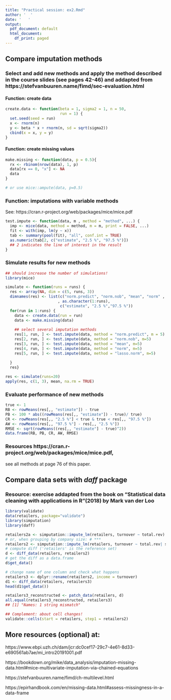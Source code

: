 ---
title: "Practical session: ex2.Rmd"
author: '  '
date: '   '
output:
  pdf_document: default
  html_document:
    df_print: paged
---

## Compare imputation methods


### Select and add new methods and apply the method described in the course slides (see pages 42-46) and addapted from https://stefvanbuuren.name/fimd/sec-evaluation.html 


#### Function: create data 

```{r, , echo = TRUE, eval=TRUE}

create.data <- function(beta = 1, sigma2 = 1, n = 50,
                        run = 1) {
  set.seed(seed = run)
  x <- rnorm(n)
  y <- beta * x + rnorm(n, sd = sqrt(sigma2))
  cbind(x = x, y = y)
}
```


#### Function: create missing values

```{r, , echo = TRUE, eval=TRUE}

make.missing <- function(data, p = 0.5){
  rx <- rbinom(nrow(data), 1, p)
  data[rx == 0, "x"] <- NA
  data
}

# or use mice::ampute(data, p=0.5)

```



### Function: imputations with variable methods

See: https://cran.r-project.org/web/packages/mice/mice.pdf 

```{r, , echo = TRUE, eval=TRUE}

test.impute <- function(data, m , method = "method", ...) {
  imp <- mice(data, method = method, m = m, print = FALSE, ...)
  fit <- with(imp, lm(y ~ x))
  tab <- summary(pool(fit), "all", conf.int = TRUE)
  as.numeric(tab[2, c("estimate", "2.5 %", "97.5 %")])  
  ## 2 indicates the line of interest in the result
}

```


### Simulate results for new methods

```{r, , echo = TRUE, eval=TRUE, warning=FALSE}

## should increase the number of simulations!
library(mice)

simulate <- function(runs = runs) {
  res <- array(NA, dim = c(5, runs, 3))
  dimnames(res) <- list(c("norm.predict", "norm.nob", "mean", "norm" , "lasso.norm")
                       , as.character(1:runs),
                        c("estimate", "2.5 %","97.5 %"))
  for(run in 1:runs) {
    data <- create.data(run = run)
    data <- make.missing(data)
    
    ## select several imputation methods  
    res[1, run, ] <- test.impute(data, method = "norm.predict", m = 5)
    res[2, run, ] <- test.impute(data, method = "norm.nob", m=5)
    res[3, run, ] <- test.impute(data, method = "mean", m=5)
    res[4, run, ] <- test.impute(data, method = "norm", m=5)
    res[5, run, ] <- test.impute(data, method = "lasso.norm", m=5)
    
  }
  res}

res <- simulate(runs=20)
apply(res, c(1, 3), mean, na.rm = TRUE)

```




### Evaluate performance of new methods

```{r, , echo = TRUE, eval=TRUE}

true <- 1
RB <- rowMeans(res[,, "estimate"]) - true
PB <- 100 * abs((rowMeans(res[,, "estimate"]) - true)/ true)
CR <- rowMeans(res[,, "2.5 %"] < true & true < res[,, "97.5 %"])
AW <- rowMeans(res[,, "97.5 %"] - res[,, "2.5 %"])
RMSE <- sqrt(rowMeans((res[,, "estimate"] - true)^2))
data.frame(RB, PB, CR, AW, RMSE)

```





### Resources https://cran.r-project.org/web/packages/mice/mice.pdf, 
see all methods at page 76 of this paper.


## Compare data sets with _daff_ package

### Resource: exercise addapted from the book on "Statistical data cleaning with applications in R"(2018) by Mark van der Loo

```{r, , echo = TRUE, eval=TRUE, warning=FALSE}
library(validate)
data(retailers, package="validate")
library(simputation)
library(daff)

retailers2a <- simputation::impute_lm(retailers, turnover ~ total.rev)
# or, when grouping by company size: # ***
retailers2 <- simputation::impute_lm(retailers, turnover ~ total.rev| size)
# compute diff ('retailers' is the reference set)
d <- diff_data(retailers, retailers2)
# get the diff as a data.frame
d$get_data()

# change name of one column and check what happens
retailers3 <- dplyr::rename(retailers2, income = turnover)
d1 <- diff_data(retailers, retailers3)
head(d1$get_data())

retailers3_reconstructed <- patch_data(retailers, d)
all.equal(retailers3_reconstructed, retailers3)
## [1] "Names: 1 string mismatch"

## Complement: about cell changes!
validate::cells(start = retailers, step1 = retailers2)

```



## More resources (optional) at:

https://www.ebpi.uzh.ch/dam/jcr:dc0cef17-29c7-4e61-8d33-e690561ab7ae/mi_intro20191001.pdf

https://bookdown.org/mike/data_analysis/imputation-missing-data.html#mice-multivariate-imputation-via-chained-equations

https://stefvanbuuren.name/fimd/ch-multilevel.html

https://epirhandbook.com/en/missing-data.html#assess-missingness-in-a-data-frame






